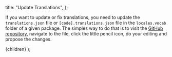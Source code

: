 
  title: "Update Translations",
};

If you want to update or fix translations, you need to update the
`translations.json` file or `[code].translations.json` file in the
`locales.vocab` folder of a given package. The simples way to do that is to
visit the [GitHub repository](https://github.com/openpatch/bitflow), navigate to
the file, click the little pencil icon, do your editing and propose the changes.

  <DocLayout meta={meta}>
    <Card>
      <CardContent>{children}</CardContent>
    </Card>
  </DocLayout>
);
